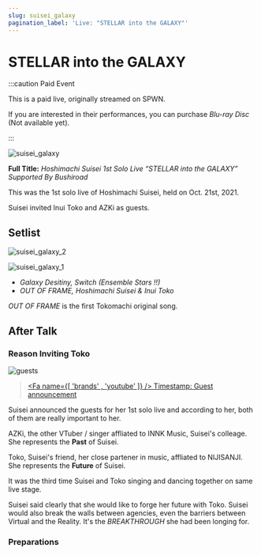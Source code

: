 ```yaml
---
slug: suisei_galaxy
pagination_label: 'Live: "STELLAR into the GALAXY"'
---
```



# STELLAR into the GALAXY

:::caution Paid Event

This is a paid live, originally streamed on SPWN.

If you are interested in their performances, you can purchase _Blu-ray Disc_ (Not available yet).

:::

![suisei_galaxy](./assets/suisei_galaxy.jpg)

**Full Title:** _Hoshimachi Suisei 1st Solo Live “STELLAR into the GALAXY” Supported By Bushiroad_

This was the 1st solo live of Hoshimachi Suisei, held on Oct. 21st, 2021.

Suisei invited Inui Toko and AZKi as guests.

## Setlist

![suisei_galaxy_2](./assets/20211021_02.jpg)

![suisei_galaxy_1](./assets/20211021_01.jpg)

- _Galaxy Desitiny, Switch (Ensemble Stars !!)_
- _OUT OF FRAME, Hoshimachi Suisei & Inui Toko_

_OUT OF FRAME_ is the first Tokomachi original song.

## After Talk

### Reason Inviting Toko

![guests](./assets/20211021_03.jpg)

> [<Fa name={[ 'brands' , 'youtube' ]} /> Timestamp: Guest announcement](https://www.youtube.com/watch?v=d95pYGLpgXE&t=2705s)

Suisei announced the guests for her 1st solo live and according to her, both of them are really important to her.

AZKi, the other VTuber / singer affliated to INNK Music, Suisei's colleage. She represents the **Past** of Suisei.

Toko, Suisei's friend, her close partener in music, affliated to NIJISANJI. She represents the **Future** of Suisei.

It was the third time Suisei and Toko singing and dancing together on same live stage.

Suisei said clearly that she would like to forge her future with Toko. Suisei would also break the walls between agencies, even the barriers between Virtual and the Reality. It's the _BREAKTHROUGH_ she had been longing for.

### Preparations
